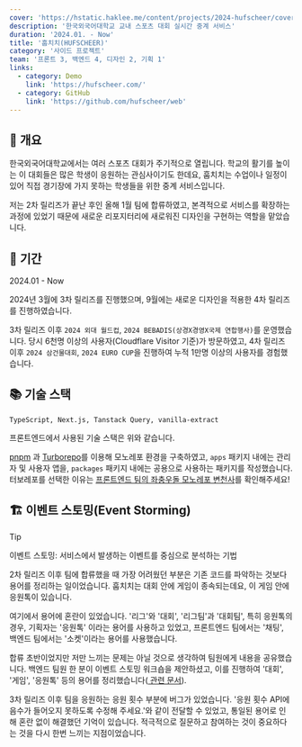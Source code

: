 ```yaml
---
cover: 'https://hstatic.haklee.me/content/projects/2024-hufscheer/cover.webp'
description: '한국외국어대학교 교내 스포츠 대회 실시간 중계 서비스'
duration: '2024.01. - Now'
title: '훕치치(HUFSCHEER)'
category: '사이드 프로젝트'
team: '프론트 3, 백엔드 4, 디자인 2, 기획 1'
links:
  - category: Demo
    link: 'https://hufscheer.com/'
  - category: GitHub
    link: 'https://github.com/hufscheer/web'
---
```


## 🔖 개요

한국외국어대학교에서는 여러 스포츠 대회가 주기적으로 열립니다. 학교의 활기를 높이는 이 대회들은 많은 학생이 응원하는 관심사이기도 한데요, 훕치치는 수업이나 일정이 있어 직접 경기장에 가지 못하는 학생들을 위한 중계
서비스입니다.

저는 2차 릴리즈가 끝난 후인 올해 1월 팀에 합류하였고, 본격적으로 서비스를 확장하는 과정에 있었기 때문에 새로운 리포지터리에 새로워진 디자인을 구현하는 역할을 맡았습니다.

## 📅 기간

2024.01 - Now

2024년 3월에 3차 릴리즈를 진행했으며, 9월에는 새로운 디자인을 적용한 4차 릴리즈를 진행하였습니다.

3차 릴리즈 이후 `2024 외대 월드컵`, `2024 BEBADIS(상경X경영X국제 연합행사)`를 운영했습니다. 당시 6천명 이상의 사용자(Cloudflare Visitor 기준)가 방문하였고, 4차 릴리즈 이후
`2024 삼건물대회`, `2024 EURO CUP`을 진행하여 누적 1만명 이상의 사용자를 경험했습니다.

## 📚 기술 스택

`TypeScript, Next.js, Tanstack Query, vanilla-extract`

프론트엔드에서 사용된 기술 스택은 위와 같습니다.

<a href="https://pnpm.io/" target="_blank" rel="noreferrer noopener">pnpm</a>
과 <a href="https://turbo.build/" target="_blank" rel="noreferrer noopener">Turborepo</a>를 이용해 모노레포 환경을 구축하였고, `apps` 패키지
내에는 관리자 및 사용자 앱을, `packages` 패키지 내에는 공용으로 사용하는 패키지를 작성했습니다. 터보레포를 선택한
이유는 <a href="https://hufscheer-techblog.vercel.app/turborepo" target="_blank" rel="noreferrer noopener">프론트엔드 팀의 좌충우돌
  모노레포 변천사</a>를 확인해주세요!

## 🏗️ 이벤트 스토밍(Event Storming)

> [!TIP]
> 이벤트 스토밍: 서비스에서 발생하는 이벤트를 중심으로 분석하는 기법

2차 릴리즈 이후 팀에 합류했을 때 가장 어려웠던 부분은 기존 코드를 파악하는 것보다 용어를 정리하는 일이었습니다. 훕치치는 대회 안에 게임이 종속되는데요, 이 게임 안에 응원톡이 있습니다.

여기에서 용어에 혼란이 있었습니다. '리그'와 '대회', '리그팀'과 '대회팀', 특히 응원톡의 경우, 기획자는 '응원톡' 이라는 용어를 사용하고 있었고, 프론트엔드 팀에서는 '채팅', 백엔드 팀에서는 '소켓'이라는
용어를 사용했습니다.

합류 초반이었지만 저만 느끼는 문제는 아닐 것으로 생각하여 팀원에게 내용을 공유했습니다. 백엔드 팀원 한 분이 이벤트 스토밍 워크숍을 제안하셨고, 이를 진행하여 '대회', '게임', '응원톡' 등의 용어를 정리했습니다(<a href="https://heethehope.notion.site/e37ec1a13926413595e89682f987d6af" target="_blank" rel="noreferrer noopener">
관련 문서</a>).

3차 릴리즈 이후 팀을 응원하는 응원 횟수 부분에 버그가 있었습니다. '응원 횟수 API에 음수가 들어오지 못하도록 수정해 주세요.'와 같이 전달할 수 있었고, 통일된 용어로 인해 혼란 없이 해결했던 기억이 있습니다. 적극적으로 질문하고 참여하는 것이 중요하다는 것을 다시 한번 느끼는 지점이었습니다.
